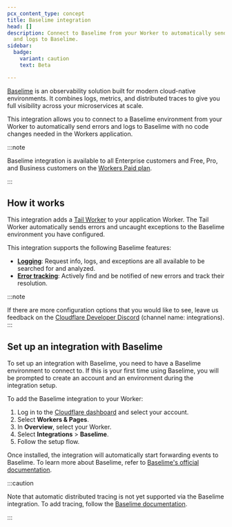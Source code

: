 ```yaml
---
pcx_content_type: concept
title: Baselime integration
head: []
description: Connect to Baselime from your Worker to automatically send errors
  and logs to Baselime.
sidebar:
  badge:
    variant: caution
    text: Beta

---
```



[Baselime](https://baselime.io/) is an observability solution built for modern cloud-native environments. It combines logs, metrics, and distributed traces to give you full visibility across your microservices at scale.

This integration allows you to connect to a Baselime environment from your Worker to automatically send errors and logs to Baselime with no code changes needed in the Workers application.

:::note


Baselime integration is available to all Enterprise customers and Free, Pro, and Business customers on the [Workers Paid plan](/workers/platform/pricing/).


:::

## How it works

This integration adds a [Tail Worker](/workers/observability/logging/tail-workers) to your application Worker. The Tail Worker automatically sends errors and uncaught exceptions to the Baselime environment you have configured.

This integration supports the following Baselime features:

* **[Logging](https://baselime.io/docs/analysing-data/overview/)**: Request info, logs, and exceptions are all available to be searched for and analyzed.
* **[Error tracking](https://baselime.io/docs/analysing-data/errors/)**: Actively find and be notified of new errors and track their resolution.

:::note

If there are more configuration options that you would like to see, leave us feedback on the [Cloudflare Developer Discord](https://discord.cloudflare.com) (channel name: integrations).
:::

## Set up an integration with Baselime

To set up an integration with Baselime, you need to have a Baselime environment to connect to. If this is your first time using Baselime, you will be prompted to create an account and an environment during the integration setup.

To add the Baselime integration to your Worker:

1. Log in to the [Cloudflare dashboard](https://dash.cloudflare.com) and select your account.
2. Select **Workers & Pages**.
3. In **Overview**, select your Worker.
4. Select **Integrations** > **Baselime**.
5. Follow the setup flow.

Once installed, the integration will automatically start forwarding events to Baselime. To learn more about Baselime, refer to [Baselime's official documentation](https://baselime.io/docs/).

<Render file="wrangler-tail-warning" />

:::caution


Note that automatic distributed tracing is not yet supported via the Baselime integration. To add tracing, follow the [Baselime documentation](https://baselime.io/docs/sending-data/platforms/cloudflare/traces/).


:::
